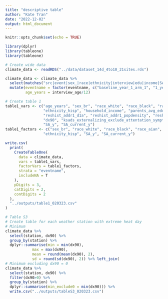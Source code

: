 ```yaml
---
title: "descriptive table"
author: "Kate Tran"
date: "2022-12-02"
output: html_document
---
```


```r
knitr::opts_chunk$set(echo = TRUE)
```

```r
library(dplyr)
library(tableone)
library(tableone)
```

```r
# Create wide data
climate_data <- readRDS("../data/dataset_14d_4to10_21sites.rds")

climate_data <- climate_data %>% 
  select(matches("src|event|sex_|race|ethnicity|interview|edu|income|SA_|externalizing_exclude_attentation|reshist|site|dx90|station")) %>% 
  mutate(eventname = factor(eventname, c("baseline_year_1_arm_1", "1_year_follow_up_y_arm_1", "2_year_follow_up_y_arm_1")),
         age_years = interview_age/12)
```

```r
# Create table 1
table1_vars <- c("age_years", "sex_br", "race_white", "race_black", "race_aian", "race_nhpi",  "race_asian", "race_other", "race_mixed",
                 "ethnicity_hisp", "household_income", "parents_avg_edu", 
                 "reshist_addr1_d1a", "reshist_addr1_popdensity", "reshist_addr1_walkindex", 
                 "dx90", "ksads_externalizing_exclude_attentation_symptoms_sum", "ksads_present_externalizing_exclude_attentation_symptoms_sum",
                 "SA_y", "SA_current_y")
table1_factors <- c("sex_br", "race_white", "race_black", "race_aian", "race_nhpi",  "race_asian", "race_other", "race_mixed",
                 "ethnicity_hisp", "SA_y", "SA_current_y")

write.csv(
  print(
    CreateTableOne(
      data = climate_data,
      vars = table1_vars,
      factorVars = table1_factors,
      strata = "eventname",
      includeNA = T
    ),
    pDigits = 3,
    catDigits = 2,
    contDigits = 2
  ),
  "../outputs/table1_020323.csv"
)
```

```r
# Table S3
# Create table for each weather station with extreme heat day
# Minimum
climate_data %>% 
  select(station, dx90) %>% 
  group_by(station) %>% 
  dplyr::summarise(min = min(dx90),
            max = max(dx90),
            mean = round(mean(dx90), 2),
            sd = round(sd(dx90), 2)) %>% left_join(
# Minimum excluding dx90 = 0
climate_data %>% 
  select(station, dx90) %>% 
  filter(dx90>0) %>% 
  group_by(station) %>% 
  dplyr::summarise(min_exclude0 = min(dx90))) %>% 
  write.csv("../outputs/tableS3_020323.csv")
```

